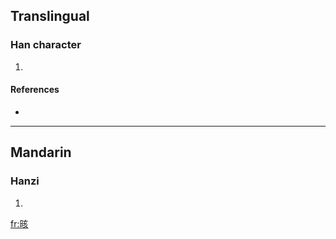 ==Translingual==

===Han character===
{{Han char|rn=72|rad=日|as=06|sn=10|four=|canj=日卜女人 (AYVO)}}

# {{defn|Han|sort=日06}}

====References====
* {{Han ref|kx=0495.160|dkj=13916|dj=0861.010|hdz=21509.020|uh=6650|ud=26192}}

----

==Mandarin==

===Hanzi===
{{cmn-hanzi|pin=[[gāi]] ([[gai1]])|wg=kai<sup>1</sup>}}

# {{defn|Mandarin}}

[[fr:晐]]